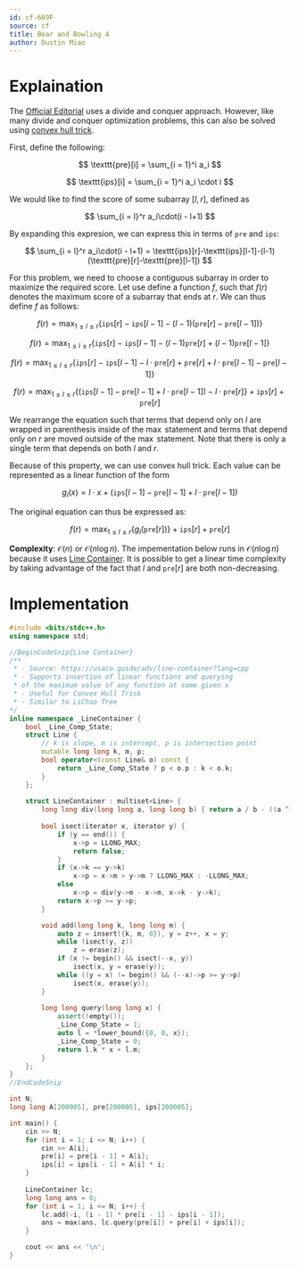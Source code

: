 ```yaml
---
id: cf-669F
source: cf
title: Bear and Bowling 4
author: Dustin Miao
---
```


# Explaination

The [Official Editorial](https://codeforces.com/blog/entry/44259) uses a divide and conquer approach. However, like many divide and conquer optimization problems, this can also be solved using [convex hull trick](https://usaco.guide/plat/convex-hull-trick?lang=cpp).

First, define the following:

$$
\texttt{pre}[i] = \sum_{i = 1}^i a_i
$$

$$
\texttt{ips}[i] = \sum_{i = 1}^i a_i \cdot i
$$

We would like to find the score of some subarray $[l, r]$, defined as 

$$
\sum_{i = l}^r a_i\cdot(i - l+1)
$$

By expanding this expresion, we can express this in terms of $\texttt{pre}$ and $\texttt{ips}$:

$$
\sum_{i = l}^r a_i\cdot(i - l+1) = \texttt{ips}[r]-\texttt{ips}[l-1]-(l-1)(\texttt{pre}[r]-\texttt{pre}[l-1])
$$

For this problem, we need to choose a contiguous subarray in order to maximize the required score. Let use define a function $f$, such that $f(r)$ denotes the maximum score of a subarray that ends at $r$. We can thus define $f$ as follows:

$$
f(r) = \max_{1 \leq l \leq r} \{\texttt{ips}[r] - \texttt{ips}[l - 1] - (l - 1)(\texttt{pre}[r] - \texttt{pre}[l - 1])\}
$$

$$
f(r) = \max_{1 \leq l \leq r} \{\texttt{ips}[r] - \texttt{ips}[l - 1] - (l - 1)\texttt{pre}[r] + (l - 1)\texttt{pre}[l - 1]\}
$$

$$
f(r) = \max_{1 \leq l \leq r} \{\texttt{ips}[r] - \texttt{ips}[l - 1] - l \cdot \texttt{pre}[r] + \texttt{pre}[r] + l \cdot \texttt{pre}[l - 1] - \texttt{pre}[l - 1]\}
$$

$$
f(r) = \max_{1 \leq l \leq r} \{(\texttt{ips}[l - 1] - \texttt{pre}[l - 1] + l \cdot \texttt{pre}[l - 1]) - l \cdot \texttt{pre}[r]\} + \texttt{ips}[r] + \texttt{pre}[r]
$$

We rearrange the equation such that terms that depend only on $l$ are wrapped in parenthesis inside of the $\max$ statement and terms that depend only on $r$ are moved outside of the $\max$ statement. Note that there is only a single term that depends on both $l$ and $r$. 

Because of this property, we can use convex hull trick. Each value can be represented as a linear function of the form 

$$
g_l(x) = l \cdot x + (\texttt{ips}[l - 1] - \texttt{pre}[l - 1] + l \cdot \texttt{pre}[l - 1])
$$

The original equation can thus be expressed as:

$$
f(r) = \max_{1 \leq l \leq r} \{g_l(\texttt{pre}[r])\} + \texttt{ips}[r] + \texttt{pre}[r]
$$

**Complexity**: $\mathcal{O}(n)$ or $\mathcal{O}(n \log n)$. The impementation below runs in $\mathcal{O}(n \log n)$ because it uses [Line Container](https://usaco.guide/adv/line-container/). It is possible to get a linear time complexity by taking advantage of the fact that $l$ and $\texttt{pre}[r]$ are both non-decreasing.

# Implementation

<LanguageSection>

<CPPSection>

```cpp
#include <bits/stdc++.h>
using namespace std;

//BeginCodeSnip{Line Container}
/**
 * - Source: https://usaco.guide/adv/line-container?lang=cpp
 * - Supports insertion of linear functions and querying
 * of the maximum value of any function at some given x
 * - Useful for Convex Hull Trick
 * - Similar to LiChao Tree
*/
inline namespace _LineContainer {
	bool _Line_Comp_State; 
	struct Line {
		// k is slope, m is intercept, p is intersection point
		mutable long long k, m, p;
		bool operator<(const Line& o) const {
			return _Line_Comp_State ? p < o.p : k < o.k;
		}
	};
	
	struct LineContainer : multiset<Line> {
		long long div(long long a, long long b) { return a / b - ((a ^ b) < 0 && a % b); }
		
		bool isect(iterator x, iterator y) {
			if (y == end()) { 
				x->p = LLONG_MAX; 
				return false; 
			}
			if (x->k == y->k) 
				x->p = x->m > y->m ? LLONG_MAX : -LLONG_MAX;
			else 
				x->p = div(y->m - x->m, x->k - y->k);
			return x->p >= y->p;
		}

		void add(long long k, long long m) {
			auto z = insert({k, m, 0}), y = z++, x = y;
			while (isect(y, z)) 
				z = erase(z);
			if (x != begin() && isect(--x, y)) 
				isect(x, y = erase(y));
			while ((y = x) != begin() && (--x)->p >= y->p)
				isect(x, erase(y));
		}
		
		long long query(long long x) {
			assert(!empty());
			_Line_Comp_State = 1; 
			auto l = *lower_bound({0, 0, x}); 
			_Line_Comp_State = 0;
			return l.k * x + l.m;
		}
	};
}
//EndCodeSnip

int N;
long long A[200005], pre[200005], ips[200005];

int main() {
    cin >> N;
    for (int i = 1; i <= N; i++) {
        cin >> A[i];
        pre[i] = pre[i - 1] + A[i];
        ips[i] = ips[i - 1] + A[i] * i;
    }
    
    LineContainer lc;
    long long ans = 0;
    for (int i = 1; i <= N; i++) {
        lc.add(-i, (i - 1) * pre[i - 1] - ips[i - 1]);
        ans = max(ans, lc.query(pre[i]) + pre[i] + ips[i]);
    }

    cout << ans << '\n';
}
```

</CPPSection>

</LanguageSection>
